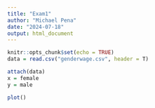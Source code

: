 ```yaml
---
title: "Exam1"
author: "Michael Pena"
date: "2024-07-18"
output: html_document
---
```


```r
knitr::opts_chunk$set(echo = TRUE)
data = read.csv("genderwage.csv", header = T)
```

```r
attach(data)
x = female
y = male
```

```r
plot()
```

